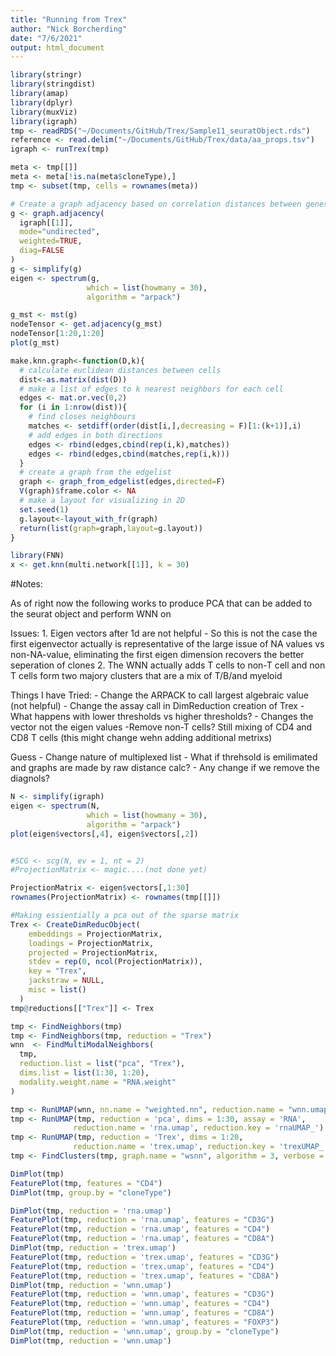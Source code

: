 ```yaml
---
title: "Running from Trex"
author: "Nick Borcherding"
date: "7/6/2021"
output: html_document
---
```


```r
library(stringr)
library(stringdist)
library(amap)
library(dplyr)
library(muxViz)
library(igraph)
tmp <- readRDS("~/Documents/GitHub/Trex/Sample11_seuratObject.rds")
reference <- read.delim("~/Documents/GitHub/Trex/data/aa_props.tsv")
igraph <- runTrex(tmp)

meta <- tmp[[]]
meta <- meta[!is.na(meta$cloneType),]
tmp <- subset(tmp, cells = rownames(meta))
```

```r
# Create a graph adjacency based on correlation distances between genes in  pairwise fashion.
g <- graph.adjacency(
  igraph[[1]],
  mode="undirected",
  weighted=TRUE,
  diag=FALSE
)
g <- simplify(g)
eigen <- spectrum(g, 
                 which = list(howmany = 30), 
                 algorithm = "arpack")

g_mst <- mst(g)
nodeTensor <- get.adjacency(g_mst)
nodeTensor[1:20,1:20]
plot(g_mst)

make.knn.graph<-function(D,k){
  # calculate euclidean distances between cells
  dist<-as.matrix(dist(D))
  # make a list of edges to k nearest neighbors for each cell
  edges <- mat.or.vec(0,2)
  for (i in 1:nrow(dist)){
    # find closes neighbours
    matches <- setdiff(order(dist[i,],decreasing = F)[1:(k+1)],i)
    # add edges in both directions
    edges <- rbind(edges,cbind(rep(i,k),matches))  
    edges <- rbind(edges,cbind(matches,rep(i,k)))  
  }
  # create a graph from the edgelist
  graph <- graph_from_edgelist(edges,directed=F)
  V(graph)$frame.color <- NA
  # make a layout for visualizing in 2D
  set.seed(1)
  g.layout<-layout_with_fr(graph)
  return(list(graph=graph,layout=g.layout))        
}

library(FNN)
x <- get.knn(multi.network[[1]], k = 30)
```

#Notes:

As of right now the following works to produce PCA that can be added to the seurat object and perform WNN on

Issues: 
1. Eigen vectors after 1d are not helpful
 - So this is not the case the first eigenvector actually is representative of the large issue of NA values vs non-NA-value, eliminating the first eigen dimension recovers the better seperation of clones
2. The WNN actually adds T cells to non-T cell and non T cells form two majory clusters that are a mix of T/B/and myeloid

Things I have Tried:
- Change the ARPACK to call largest algebraic value (not helpful)
- Change the assay call in DimReduction creation of Trex
- What happens with lower thresholds vs higher thresholds? - Changes the vector not the eigen values
-Remove non-T cells? Still mixing of CD4 and CD8 T cells (this might change wehn adding additional metrixs)

Guess
- Change nature of multiplexed list
    - What if threhsold is emilimated and graphs are made by raw distance calc?
    - Any change if we remove the diagnols?

    
```r
N <- simplify(igraph)
eigen <- spectrum(N, 
                 which = list(howmany = 30), 
                 algorithm = "arpack")
plot(eigen$vectors[,4], eigen$vectors[,2])


#SCG <- scg(N, ev = 1, nt = 2)
#ProjectionMatrix <- magic....(not done yet)

ProjectionMatrix <- eigen$vectors[,1:30]
rownames(ProjectionMatrix) <- rownames(tmp[[]])

#Making essientially a pca out of the sparse matrix
Trex <- CreateDimReducObject(
    embeddings = ProjectionMatrix,
    loadings = ProjectionMatrix,
    projected = ProjectionMatrix,
    stdev = rep(0, ncol(ProjectionMatrix)),
    key = "Trex",
    jackstraw = NULL,
    misc = list()
  )
tmp@reductions[["Trex"]] <- Trex

tmp <- FindNeighbors(tmp)
tmp <- FindNeighbors(tmp, reduction = "Trex")
wnn  <- FindMultiModalNeighbors(
  tmp, 
  reduction.list = list("pca", "Trex"), 
  dims.list = list(1:30, 1:20), 
  modality.weight.name = "RNA.weight"
)

tmp <- RunUMAP(wnn, nn.name = "weighted.nn", reduction.name = "wnn.umap", reduction.key = "wnnUMAP_")
tmp <- RunUMAP(tmp, reduction = 'pca', dims = 1:30, assay = 'RNA', 
              reduction.name = 'rna.umap', reduction.key = 'rnaUMAP_')
tmp <- RunUMAP(tmp, reduction = 'Trex', dims = 1:20, 
              reduction.name = 'trex.umap', reduction.key = 'trexUMAP_')
tmp <- FindClusters(tmp, graph.name = "wsnn", algorithm = 3, verbose = FALSE)

DimPlot(tmp)
FeaturePlot(tmp, features = "CD4")
DimPlot(tmp, group.by = "cloneType")

DimPlot(tmp, reduction = 'rna.umap')
FeaturePlot(tmp, reduction = 'rna.umap', features = "CD3G")
FeaturePlot(tmp, reduction = 'rna.umap', features = "CD4")
FeaturePlot(tmp, reduction = 'rna.umap', features = "CD8A")
DimPlot(tmp, reduction = 'trex.umap')
FeaturePlot(tmp, reduction = 'trex.umap', features = "CD3G")
FeaturePlot(tmp, reduction = 'trex.umap', features = "CD4")
FeaturePlot(tmp, reduction = 'trex.umap', features = "CD8A")
DimPlot(tmp, reduction = 'wnn.umap')
FeaturePlot(tmp, reduction = 'wnn.umap', features = "CD3G")
FeaturePlot(tmp, reduction = 'wnn.umap', features = "CD4")
FeaturePlot(tmp, reduction = 'wnn.umap', features = "CD8A")
FeaturePlot(tmp, reduction = 'wnn.umap', features = "FOXP3")
DimPlot(tmp, reduction = 'wnn.umap', group.by = "cloneType")
DimPlot(tmp, reduction = 'wnn.umap')
```

